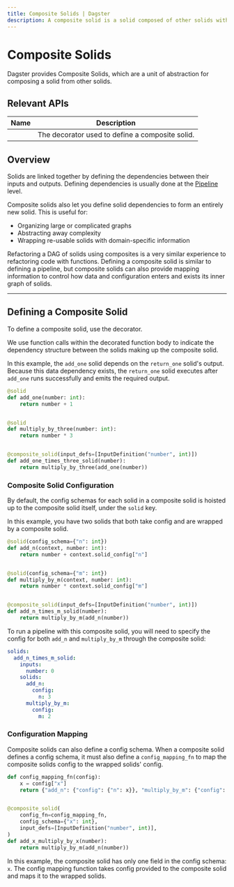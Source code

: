 ```yaml
---
title: Composite Solids | Dagster
description: A composite solid is a solid composed of other solids with a config mapping function.
---
```


# Composite Solids

Dagster provides Composite Solids, which are a unit of abstraction for composing a solid from other solids.

## Relevant APIs

| Name                                                                                  | Description                                     |
| ------------------------------------------------------------------------------------- | ----------------------------------------------- |
| <PyObject module="dagster" object="composite_solid" displayText="@composite_solid" /> | The decorator used to define a composite solid. |

## Overview

Solids are linked together by defining the dependencies between their inputs and outputs. Defining dependencies is usually done at the [Pipeline](/concepts/solids-pipelines/pipelines) level.

Composite solids also let you define solid dependencies to form an entirely new solid. This is useful for:

- Organizing large or complicated graphs
- Abstracting away complexity
- Wrapping re-usable solids with domain-specific information

Refactoring a DAG of solids using composites is a very similar experience to refactoring code with functions. Defining a composite solid is similar to defining a pipeline, but composite solids can also provide mapping information to control how data and configuration enters and exists its inner graph of solids.

---

## Defining a Composite Solid

To define a composite solid, use the <PyObject object="composite_solid" decorator /> decorator.

We use function calls within the decorated function body to indicate the dependency structure between the solids making up the composite solid.

In this example, the `add_one` solid depends on the `return_one` solid's output. Because this data dependency exists, the `return_one` solid executes after `add_one` runs successfully and emits the required output.

```python file=/concepts/solids_pipelines/composite_solids.py startafter=start_composite_solid_example_marker endbefore=end_composite_solid_example_marker
@solid
def add_one(number: int):
    return number + 1


@solid
def multiply_by_three(number: int):
    return number * 3


@composite_solid(input_defs=[InputDefinition("number", int)])
def add_one_times_three_solid(number):
    return multiply_by_three(add_one(number))
```

### Composite Solid Configuration

By default, the config schemas for each solid in a composite solid is hoisted up to the composite solid itself, under the `solid` key.

In this example, you have two solids that both take config and are wrapped by a composite solid.

```python file=/concepts/solids_pipelines/composite_solids.py startafter=start_composite_solid_config_marker endbefore=end_composite_solid_config_marker
@solid(config_schema={"n": int})
def add_n(context, number: int):
    return number + context.solid_config["n"]


@solid(config_schema={"m": int})
def multiply_by_m(context, number: int):
    return number * context.solid_config["m"]


@composite_solid(input_defs=[InputDefinition("number", int)])
def add_n_times_m_solid(number):
    return multiply_by_m(add_n(number))
```

To run a pipeline with this composite solid, you will need to specify the config for both `add_n` and `multiply_by_m` through the composite solid:

```yaml
solids:
  add_n_times_m_solid:
    inputs:
      number: 0
    solids:
      add_n:
        config:
          n: 3
      multiply_by_m:
        config:
          m: 2
```

### Configuration Mapping

Composite solids can also define a config schema. When a composite solid defines a config schema, it must also define a `config_mapping_fn` to map the composite solids config to the wrapped solids' config.

```python file=/concepts/solids_pipelines/composite_solids.py startafter=start_composite_mapping_marker endbefore=end_composite_mapping_marker
def config_mapping_fn(config):
    x = config["x"]
    return {"add_n": {"config": {"n": x}}, "multiply_by_m": {"config": {"m": x}}}


@composite_solid(
    config_fn=config_mapping_fn,
    config_schema={"x": int},
    input_defs=[InputDefinition("number", int)],
)
def add_x_multiply_by_x(number):
    return multiply_by_m(add_n(number))
```

In this example, the composite solid has only one field in the config schema: `x`. The config mapping function takes config provided to the composite solid and maps it to the wrapped solids.
